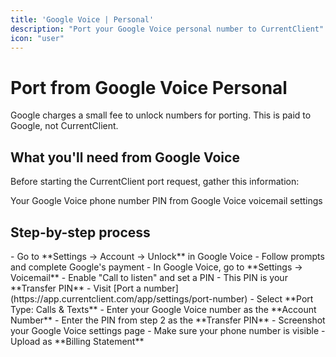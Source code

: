 ```yaml
---
title: 'Google Voice | Personal'
description: "Port your Google Voice personal number to CurrentClient"
icon: "user"
---
```


# Port from Google Voice Personal

<Tip>Google charges a small fee to unlock numbers for porting. This is paid to Google, not CurrentClient.</Tip>

## What you'll need from Google Voice

Before starting the CurrentClient port request, gather this information:

<CardGroup cols={2}>
  <Card title="Account Number" icon="phone">
    Your Google Voice phone number
  </Card>
  <Card title="Transfer PIN" icon="key">
    PIN from Google Voice voicemail settings
  </Card>
</CardGroup>

## Step-by-step process

<Steps>
  <Step title="Unlock your number in Google Voice">
    - Go to **Settings → Account → Unlock** in Google Voice
    - Follow prompts and complete Google's payment
  </Step>

  <Step title="Get your Transfer PIN">
    - In Google Voice, go to **Settings → Voicemail**
    - Enable "Call to listen" and set a PIN
    - This PIN is your **Transfer PIN**
  </Step>

  <Step title="Start port request in CurrentClient">
    - Visit [Port a number](https://app.currentclient.com/app/settings/port-number)
    - Select **Port Type: Calls & Texts**
    - Enter your Google Voice number as the **Account Number**
    - Enter the PIN from step 2 as the **Transfer PIN**
  </Step>

  <Step title="Upload proof of account">
    - Screenshot your Google Voice settings page
    - Make sure your phone number is visible
    - Upload as **Billing Statement**
  </Step>
</Steps>


